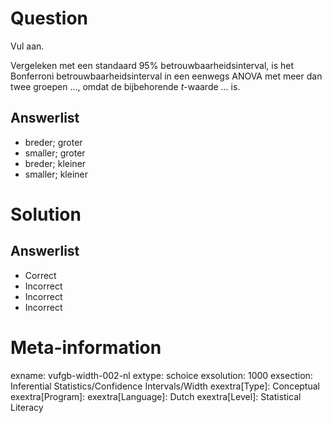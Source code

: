Question
========

Vul aan. 

Vergeleken met een standaard 95% betrouwbaarheidsinterval, is het Bonferroni betrouwbaarheidsinterval in een eenwegs ANOVA met meer dan twee groepen ..., omdat de bijbehorende *t*-waarde ... is.
  
Answerlist
----------
* breder;  groter
* smaller; groter
* breder; kleiner
* smaller; kleiner

Solution
========

Answerlist
----------
* Correct
* Incorrect
* Incorrect
* Incorrect

Meta-information
================
exname: vufgb-width-002-nl
extype: schoice
exsolution: 1000
exsection: Inferential Statistics/Confidence Intervals/Width
exextra[Type]: Conceptual
exextra[Program]: 
exextra[Language]: Dutch
exextra[Level]: Statistical Literacy